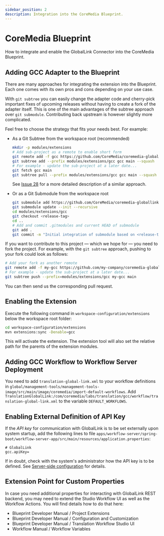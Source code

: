 ```yaml
---
sidebar_position: 2
description: Integration into the CoreMedia Blueprint.
---
```


# CoreMedia Blueprint

How to integrate and enable the GlobalLink Connector into the CoreMedia
Blueprint.

## Adding GCC Adapter to the Blueprint

There are many approaches for integrating the extension into the Blueprint. Each
one comes with its own pros and cons depending on your use case.

With `git subtree` you can easily change the adapter code and cherry-pick
important fixes of upcoming releases without having to create a fork of the
adapter itself. This is one of the main advantages of the subtree approach over
`git submodule`. Contributing back upstream is however slightly more
complicated.

Feel free to choose the strategy that fits your needs best. For example:

* As a Git Subtree from the workspace root (recommended)

  ```bash
  mkdir -p modules/extensions
  # Add sub-project as a remote to enable short form
  git remote add -f gcc https://github.com/CoreMedia/coremedia-globallink-connect-integration.git
  git subtree add --prefix modules/extensions/gcc gcc main --squash
  # For example - update the sub-project at a later date...
  git fetch gcc main
  git subtree pull --prefix modules/extensions/gcc gcc main --squash
  ```

  See
  [Issue 28](<https://github.com/CoreMedia/coremedia-globallink-connect-integration/issues/28> "Git subtree approach · Issue #28 · CoreMedia/coremedia-globallink-connect-integration")
  for a more detailed description of a similar approach.

* Or as a Git Submodule from the workspace root

  ```bash
  git submodule add https://github.com/CoreMedia/coremedia-globallink-connect-integration.git modules/extensions/gcc
  git submodule update --init --recursive
  cd modules/extensions/gcc
  git checkout <release-tag>
  cd ..
  # Add and commit .gitmodules and current HEAD of submodule
  git add .
  git commit -m "Initial integration of submodule based on <release-tag>"
  ```

If you want to contribute to this project — which we hope for — you need to fork
the project. For example, with the `git subtree` approach, pushing to your fork
could look as follows:

```bash
# Add your fork as another remote
git remote add -f my-gcc https://github.com/my-company/coremedia-globallink-connect-extended.git
# For example - update the sub-project at a later date...
git subtree push --prefix=modules/extensions/gcc my-gcc main
```

You can then send us the corresponding pull request.

## Enabling the Extension

Execute the following command in `workspace-configuration/extensions` below the
workspace root folder:

```bash
cd workspace-configuration/extensions
mvn extensions:sync -Denable=gcc
```

This will activate the extension. The extension tool will also set the relative
path for the parents of the extension modules.

## Adding GCC Workflow to Workflow Server Deployment

You need to add `translation-global-link.xml` to your workflow definitions in
`global/management-tools/management-tools-image/src/main/image/coremedia/import-default-workflows`.
Add
`TranslationGlobalLink:/com/coremedia/labs/translation/gcc/workflow/translation-global-link.xml`
to the variable `DEFAULT_WORKFLOWS`.

## Enabling External Definition of API Key

If the _API key_ for communication with GlobalLink is to be set externally
upon system startup, add the following lines to file
`apps/workflow-server/spring-boot/workflow-server-app/src/main/resources/application.properties`:

```text
# GlobalLink
gcc.apiKey=
```

If in doubt, check with the system's administrator how the API key is to be
defined. See
[Server-side configuration](<../administrators/configure-gcc-settings.mdx#server-side-configuration> "Administrators | Configuring Connection Settings")
for details.

## Extension Point for Custom Properties

In case you need additional properties for interacting with GlobalLink REST
backend, you may need to extend the Studio Workflow UI as well as the Workflow
Actions. You will find details how to do that here:

* <DocLink path="coremedia-en/content/projectExtensions.html">Blueprint Developer Manual / Project Extensions</DocLink>
* <DocLink path="coremedia-en/content/translationWorkflow_configurationAndCustomization.html">Blueprint Developer Manual / Configuration and Customization</DocLink>
* <DocLink path="coremedia-en/content/TranslationWorkflowUiCustomization.html">Blueprint Developer Manual / Translation Workflow Studio UI</DocLink>
* <DocLink path="workflow-developer-en/content/WorkflowVariables.html">Workflow Manual / Workflow Variables</DocLink>
